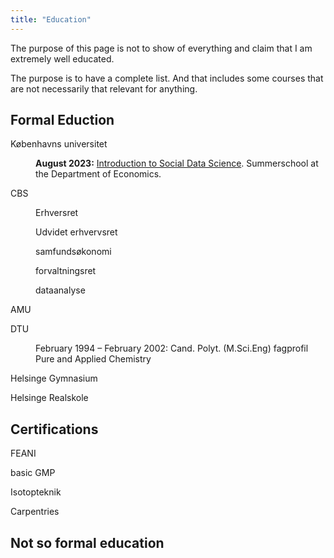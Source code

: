 ```yaml
---
title: "Education"
---
```


The purpose of this page is not to show of everything and claim that I am extremely well educated.

The purpose is to have a complete list. And that includes some courses that are not necessarily that relevant for anything.

## Formal Eduction

Københavns universitet

:   **August 2023:** [Introduction to Social Data Science](https://web.archive.org/web/20240112121316/https://kurser.ku.dk/course/a%C3%98kk08216u/). Summerschool at the Department of Economics.

CBS

:   Erhversret

    Udvidet erhvervsret

    samfundsøkonomi

    forvaltningsret

:   dataanalyse

AMU

DTU

:   February 1994 -- February 2002: Cand. Polyt. (M.Sci.Eng) fagprofil Pure and Applied Chemistry

Helsinge Gymnasium

Helsinge Realskole

## Certifications

FEANI

basic GMP

Isotopteknik

Carpentries

## Not so formal education
